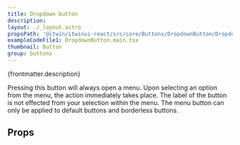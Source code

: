 ```yaml
---
title: Dropdown button
description:
layout: ./_layout.astro
propsPath: '@itwin/itwinui-react/src/core/Buttons/DropdownButton/DropdownButton.tsx'
exampleCodeFile1: DropdownButton.main.tsx
thumbnail: Button
group: buttons
---
```



<p>{frontmatter.description}</p>

<LiveExample src={frontmatter.exampleCodeFile1} />

Pressing this button will always open a menu. Upon selecting an option from the menu, the action immediately takes place. The label of the button is not effected from your selection within the menu. The menu button can only be applied to default buttons and borderless buttons.

## Props

<PropsTable path={frontmatter.propsPath} />

